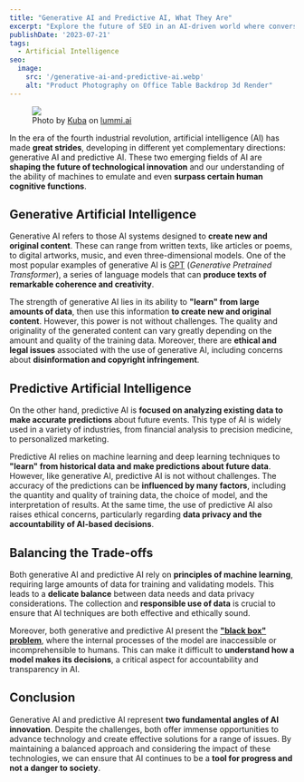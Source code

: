 ```yaml
---
title: "Generative AI and Predictive AI, What They Are"
excerpt: "Explore the future of SEO in an AI-driven world where conversational AI like ChatGPT reshapes search, presenting new challenges and opportunities."
publishDate: '2023-07-21'
tags:
  - Artificial Intelligence
seo:
  image:
    src: '/generative-ai-and-predictive-ai.webp'
    alt: "Product Photography on Office Table Backdrop 3d Render"
---
```


<figure>
  <Image 
    id="cover-img" 
    src={coverImage} 
    loading="eager" 
    priority={true} 
  />
  <figcaption>
    Photo by <a href="https://www.lummi.ai/creator/kubadesign">Kuba</a> on <a href="https://www.lummi.ai/">lummi.ai</a>
  </figcaption>
</figure>

In the era of the fourth industrial revolution, artificial intelligence (AI) has made **great strides**, developing in different yet complementary directions: generative AI and predictive AI. These two emerging fields of AI are **shaping the future of technological innovation** and our understanding of the ability of machines to emulate and even **surpass certain human cognitive functions**.

## Generative Artificial Intelligence

Generative AI refers to those AI systems designed to **create new and original content**. These can range from written texts, like articles or poems, to digital artworks, music, and even three-dimensional models. One of the most popular examples of generative AI is [GPT](https://arxiv.org/abs/2305.10435) (_Generative Pretrained Transformer_), a series of language models that can **produce texts of remarkable coherence and creativity**.

The strength of generative AI lies in its ability to **"learn" from large amounts of data**, then use this information **to create new and original content**. However, this power is not without challenges. The quality and originality of the generated content can vary greatly depending on the amount and quality of the training data. Moreover, there are **ethical and legal issues** associated with the use of generative AI, including concerns about **disinformation and copyright infringement**.

## Predictive Artificial Intelligence

On the other hand, predictive AI is **focused on analyzing existing data to make accurate predictions** about future events. This type of AI is widely used in a variety of industries, from financial analysis to precision medicine, to personalized marketing.

Predictive AI relies on machine learning and deep learning techniques to **"learn" from historical data and make predictions about future data**. However, like generative AI, predictive AI is not without challenges. The accuracy of the predictions can be **influenced by many factors**, including the quantity and quality of training data, the choice of model, and the interpretation of results. At the same time, the use of predictive AI also raises ethical concerns, particularly regarding **data privacy and the accountability of AI-based decisions**.

## Balancing the Trade-offs

Both generative AI and predictive AI rely on **principles of machine learning**, requiring large amounts of data for training and validating models. This leads to a **delicate balance** between data needs and data privacy considerations. The collection and **responsible use of data** is crucial to ensure that AI techniques are both effective and ethically sound.

Moreover, both generative and predictive AI present the [**"black box" problem**](https://projects.research-and-innovation.ec.europa.eu/en/horizon-magazine/opening-black-box-artificial-intelligence), where the internal processes of the model are inaccessible or incomprehensible to humans. This can make it difficult to **understand how a model makes its decisions**, a critical aspect for accountability and transparency in AI.

## Conclusion

Generative AI and predictive AI represent **two fundamental angles of AI innovation**. Despite the challenges, both offer immense opportunities to advance technology and create effective solutions for a range of issues. By maintaining a balanced approach and considering the impact of these technologies, we can ensure that AI continues to be a **tool for progress and not a danger to society**.